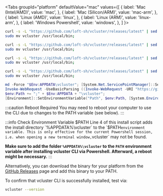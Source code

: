 

<Tabs
  groupId="platform"
  defaultValue="mac"
  values={[
    { label: 'Mac (Intel/AMD)', value: 'mac', },
    { label: 'Mac (Silicon/ARM)', value: 'mac-arm', },
    { label: 'Linux (AMD)', value: 'linux', },
    { label: 'Linux (ARM)', value: 'linux-arm', },
    { label: 'Windows Powershell', value: 'windows', },
  ]
}>
<TabItem value="mac">

```bash
curl -s -L "https://github.com/loft-sh/vcluster/releases/latest" | sed -nE 's!.*"([^"]*vcluster-darwin-amd64)".*!https://github.com\1!p' | xargs -n 1 curl -L -o vcluster && chmod +x vcluster;
sudo mv vcluster /usr/local/bin;
```

</TabItem>
<TabItem value="mac-arm">

```bash
curl -s -L "https://github.com/loft-sh/vcluster/releases/latest" | sed -nE 's!.*"([^"]*vcluster-darwin-arm64)".*!https://github.com\1!p' | xargs -n 1 curl -L -o vcluster && chmod +x vcluster;
sudo mv vcluster /usr/local/bin;
```

</TabItem>
<TabItem value="linux">

```bash
curl -s -L "https://github.com/loft-sh/vcluster/releases/latest" | sed -nE 's!.*"([^"]*vcluster-linux-amd64)".*!https://github.com\1!p' | xargs -n 1 curl -L -o vcluster && chmod +x vcluster;
sudo mv vcluster /usr/local/bin;
```

</TabItem>
<TabItem value="linux-arm">

```bash
curl -s -L "https://github.com/loft-sh/vcluster/releases/latest" | sed -nE 's!.*"([^"]*vcluster-linux-arm64)".*!https://github.com\1!p' | xargs -n 1 curl -L -o vcluster && chmod +x vcluster;
sudo mv vcluster /usr/local/bin;
```

</TabItem>
<TabItem value="windows">

```powershell {4}
md -Force "$Env:APPDATA\vcluster"; [System.Net.ServicePointManager]::SecurityProtocol = [System.Net.SecurityProtocolType]'Tls,Tls11,Tls12';
Invoke-WebRequest -UseBasicParsing ((Invoke-WebRequest -URI "https://github.com/loft-sh/vcluster/releases/latest" -UseBasicParsing).Content -replace "(?ms).*`"([^`"]*vcluster-windows-amd64.exe)`".*","https://github.com/`$1") -o $Env:APPDATA\vcluster\vcluster.exe;
$env:Path += ";" + $Env:APPDATA + "\vcluster";
[Environment]::SetEnvironmentVariable("Path", $env:Path, [System.EnvironmentVariableTarget]::User);
```

:::caution Reboot Required
You may need to reboot your computer to use the CLI due to changes to the PATH variable (see below).
:::

:::info Check Environment Variable $PATH
Line 4 of this install script adds the install directory `%APPDATA%\vcluster` to the `$PATH` environment variable. This is only effective for the current Powershell session, i.e. when opening a new terminal window, `vcluster` may not be found.

**Make sure to add the folder `%APPDATA%\vcluster` to the `PATH` environment variable after installing vcluster CLI via Powershell. Afterward, a reboot might be necessary.**
:::

</TabItem>
</Tabs>

Alternatively, you can download the binary for your platform from the [GitHub Releases](https://github.com/loft-sh/vcluster/releases) page and add this binary to your PATH.

To confirm that vcluster CLI is successfully installed, test via:
```bash
vcluster --version
```
